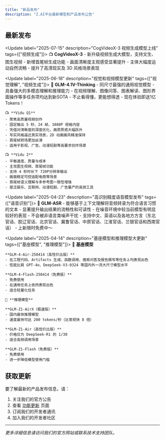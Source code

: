 ```yaml
---
title: "新品发布"
description: "Z.AI平台最新模型和产品发布公告"
---
```


## 最新发布

<Update label="2025-07-15" description="CogVideoX-3 视频生成模型上线" tags={["视频生成"]}>
    📺 **CogVideoX-3**
    - 新升级视频生成大模型，支持文生、图生视频
    - 新增首尾帧生成功能
    - 画面清晰度主观感受显著提升
    - 主体大幅度运动自然流畅
    - 提升了高清现实及 3D 风格场景表现
</Update>

<Update label="2025-06-18" description="视觉和视频模型更新" tags={["视觉理解", "视频生成"]}>
    👀 **GLM-4.1V-Thinking**
    - 同尺寸最强的通用视觉模型
    - 具备强大的多模态理解和推理能力
    - 在视频理解、图像问答、图表解读、图形界面操作等多任务项均达到新SOTA
    - 不止看得懂，更能想得透
    - 现在体验即送1亿Tokens！

    📺 **Vidu Q1**
    - 聚焦高质量视频创作
    - 固定输出 5 秒、24 帧、1080P 规格内容
    - 凭借对清晰度的深度优化，画质质感大幅跃升
    - 写实风格逼近真实场景，2D 动画画风精准保持
    - 首尾帧转场更加丝滑
    - 适用于影视、广告、动漫短剧等高要求创作场景

    📺 **Vidu 2**
    - 平衡速度、质量与成本
    - 主攻图生视频、首尾帧功能
    - 支持 4 秒时长下 720P分辨率输出
    - 画面稳定可控适配电商等场景
    - 首尾帧语义理解与多参考图一致性增强
    - 是泛娱乐、互联网、动漫短剧、广告量产的高效工具
</Update>

<Update label="2025-04-23" description="高识别精度语音模型发布" tags={["语音识别"]}>
    💬 **GLM-ASR**
    - 能够基于上下文理解将音频转录为符合语言习惯的文本
    - 显著提升输出结果的流畅性和可读性
    - 在噪音环境中较当前模型有明显较好的表现
    - 不会被非语言类噪声干扰
    - 支持中文、英语以及各地方方言（东北官话、胶辽官话、北京官话、冀鲁官话、中原官话、江淮官话、兰银官话和西南官话）
    - 上新限时免费中～
</Update>

<Update label="2025-04-14" description="基座模型和推理模型大更新" tags={["基座模型", "推理模型"]}>
    🤖 **基座模型**

    **GLM-4-Air-250414（高性价比版）**
    - 在工程代码、Artifacts 生成、函数调用、搜索问答及报告撰写等任务上均表现出色
    - 性能比肩 GPT-4o、DeepSeek-V3-0324 等国内外一流大尺寸模型水平

    **GLM-4-Flash-250414（免费版）**
    - 免费使用
    - 在通用任务上依然表现出色
    - 适合轻量化任务

    🧠 **推理模型**

    **GLM-Z1-AirX（极速版）**
    - 国内最快推理模型
    - 速度最快可达 200 tokens/秒（比常规快 8 倍）

    **GLM-Z1-Air（高性价比版）**
    - 价格仅为 DeepSeek-R1 的 1/30
    - 适合高频调用场景

    **GLM-Z1-Flash（免费版）**
    - 免费使用
    - 进一步降低模型使用门槛
</Update>

## 获取更新

要了解最新的产品发布信息，请：

1. 关注我们的官方公告
2. 查看 [功能更新](/cn/update/feature-updates) 页面
3. 订阅我们的开发者通讯
4. 加入我们的开发者社区

---

*更多详细信息请访问我们的官方网站或联系技术支持团队。*
